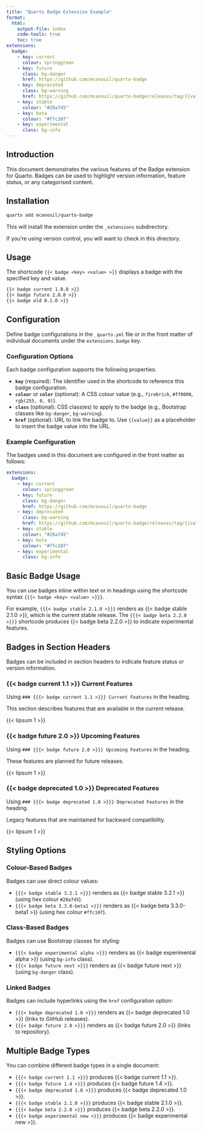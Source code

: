 ```yaml
---
title: "Quarto Badge Extension Example"
format:
  html:
    output-file: index
    code-tools: true
    toc: true
extensions:
  badge:
    - key: current
      colour: springgreen
    - key: future
      class: bg-danger
      href: https://github.com/mcanouil/quarto-badge
    - key: deprecated
      class: bg-warning
      href: https://github.com/mcanouil/quarto-badge/releases/tag/{{value}}
    - key: stable
      colour: "#28a745"
    - key: beta
      colour: "#ffc107"
    - key: experimental
      class: bg-info
---
```


## Introduction

This document demonstrates the various features of the Badge extension for Quarto.
Badges can be used to highlight version information, feature status, or any categorised content.

## Installation

```bash
quarto add mcanouil/quarto-badge
```

This will install the extension under the `_extensions` subdirectory.

If you're using version control, you will want to check in this directory.

## Usage

The shortcode `{{< badge <key> <value> >}}` displays a badge with the specified key and value.

```markdown
{{< badge current 1.0.0 >}}
{{< badge future 2.0.0 >}}
{{< badge old 0.1.0 >}}
```

## Configuration

Define badge configurations in the `_quarto.yml` file or in the front matter of individual documents under the `extensions.badge` key.

### Configuration Options

Each badge configuration supports the following properties:

- **`key`** (required): The identifier used in the shortcode to reference this badge configuration.
- **`colour`** or **`color`** (optional): A CSS colour value (e.g., `firebrick`, `#ff0000`, `rgb(255, 0, 0)`).
- **`class`** (optional): CSS class(es) to apply to the badge (e.g., Bootstrap classes like `bg-danger`, `bg-warning`).
- **`href`** (optional): URL to link the badge to. Use `{{value}}` as a placeholder to insert the badge value into the URL.

### Example Configuration

The badges used in this document are configured in the front matter as follows:

```yaml
extensions:
  badge:
    - key: current
      colour: springgreen
    - key: future
      class: bg-danger
      href: https://github.com/mcanouil/quarto-badge
    - key: deprecated
      class: bg-warning
      href: https://github.com/mcanouil/quarto-badge/releases/tag/{{value}}
    - key: stable
      colour: "#28a745"
    - key: beta
      colour: "#ffc107"
    - key: experimental
      class: bg-info
```

## Basic Badge Usage

You can use badges inline within text or in headings using the shortcode syntax `{{{< badge <key> <value> >}}}`.

For example, `{{{< badge stable 2.1.0 >}}}` renders as {{< badge stable 2.1.0 >}}, which is the current stable release.
The `{{{< badge beta 2.2.0 >}}}` shortcode produces {{< badge beta 2.2.0 >}} to indicate experimental features.

## Badges in Section Headers

Badges can be included in section headers to indicate feature status or version information.

### {{< badge current 1.1 >}} Current Features

Using `### {{{< badge current 1.1 >}}} Current Features` in the heading.

This section describes features that are available in the current release.

{{< lipsum 1 >}}

### {{< badge future 2.0 >}} Upcoming Features

Using `### {{{< badge future 2.0 >}}} Upcoming Features` in the heading.

These features are planned for future releases.

{{< lipsum 1 >}}

### {{< badge deprecated 1.0 >}} Deprecated Features

Using `### {{{< badge deprecated 1.0 >}}} Deprecated Features` in the heading.

Legacy features that are maintained for backward compatibility.

{{< lipsum 1 >}}

## Styling Options

### Colour-Based Badges

Badges can use direct colour values:

- `{{{< badge stable 3.2.1 >}}}` renders as {{< badge stable 3.2.1 >}} (using hex colour `#28a745`).
- `{{{< badge beta 3.3.0-beta1 >}}}` renders as {{< badge beta 3.3.0-beta1 >}} (using hex colour `#ffc107`).

### Class-Based Badges

Badges can use Bootstrap classes for styling:

- `{{{< badge experimental alpha >}}}` renders as {{< badge experimental alpha >}} (using `bg-info` class).
- `{{{< badge future next >}}}` renders as {{< badge future next >}} (using `bg-danger` class).

### Linked Badges

Badges can include hyperlinks using the `href` configuration option:

- `{{{< badge deprecated 1.0 >}}}` renders as {{< badge deprecated 1.0 >}} (links to GitHub releases).
- `{{{< badge future 2.0 >}}}` renders as {{< badge future 2.0 >}} (links to repository).

## Multiple Badge Types

You can combine different badge types in a single document:

- `{{{< badge current 1.1 >}}}` produces {{< badge current 1.1 >}}.
- `{{{< badge future 1.4 >}}}` produces {{< badge future 1.4 >}}.
- `{{{< badge deprecated 1.0 >}}}` produces {{< badge deprecated 1.0 >}}.
- `{{{< badge stable 2.1.0 >}}}` produces {{< badge stable 2.1.0 >}}.
- `{{{< badge beta 2.2.0 >}}}` produces {{< badge beta 2.2.0 >}}.
- `{{{< badge experimental new >}}}` produces {{< badge experimental new >}}.

